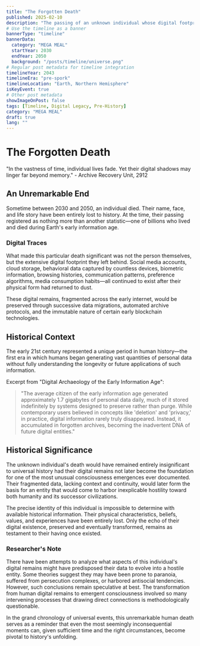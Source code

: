 ```yaml
---
title: "The Forgotten Death"
published: 2025-02-10
description: "The passing of an unknown individual whose digital footprint would later have profound consequences for civilization."
# Use the timeline as a banner
bannerType: "timeline"
bannerData:
  category: "MEGA MEAL"
  startYear: 2030
  endYear: 2050
  background: "/posts/timeline/universe.png"
# Regular post metadata for timeline integration
timelineYear: 2043
timelineEra: "pre-spork"
timelineLocation: "Earth, Northern Hemisphere"
isKeyEvent: true
# Other post metadata
showImageOnPost: false
tags: [Timeline, Digital Legacy, Pre-History]
category: "MEGA MEAL"
draft: true
lang: ""
---
```



# The Forgotten Death

<div class="text-50 text-lg italic mb-8">
  "In the vastness of time, individual lives fade. Yet their digital shadows may linger far beyond memory." - Archive Recovery Unit, 2912
</div>

## An Unremarkable End

Sometime between 2030 and 2050, an individual died. Their name, face, and life story have been entirely lost to history. At the time, their passing registered as nothing more than another statistic—one of billions who lived and died during Earth's early information age.

<div class="card-base p-6 mb-6">
  <h3 class="font-bold text-xl mb-4 text-75">Digital Traces</h3>
  <p class="text-50 mb-4">What made this particular death significant was not the person themselves, but the extensive digital footprint they left behind. Social media accounts, cloud storage, behavioral data captured by countless devices, biometric information, browsing histories, communication patterns, preference algorithms, media consumption habits—all continued to exist after their physical form had returned to dust.</p>
  
  <p class="text-50 mb-4">These digital remains, fragmented across the early internet, would be preserved through successive data migrations, automated archive protocols, and the immutable nature of certain early blockchain technologies.</p>
</div>

## Historical Context

The early 21st century represented a unique period in human history—the first era in which humans began generating vast quantities of personal data without fully understanding the longevity or future applications of such information.

<div class="font-jetbrains-mono pl-10 pr-10 py-10 rounded-xl bg-[oklch(0.95_0.025_var(--hue))] dark:bg-[oklch(0.25_0.025_var(--hue))] transition shadow-lg mb-8 overflow-hidden relative">
  <p class="italic">Excerpt from "Digital Archaeology of the Early Information Age":</p>
  
  <blockquote class="mt-4 text-xl text-[oklch(0.35_0.05_var(--hue))] dark:text-[oklch(0.85_0.05_var(--hue))]">
    "The average citizen of the early information age generated approximately 1.7 gigabytes of personal data daily, much of it stored indefinitely by systems designed to preserve rather than purge. While contemporary users believed in concepts like 'deletion' and 'privacy,' in practice, digital information rarely truly disappeared. Instead, it accumulated in forgotten archives, becoming the inadvertent DNA of future digital entities."
  </blockquote>
</div>

## Historical Significance

The unknown individual's death would have remained entirely insignificant to universal history had their digital remains not later become the foundation for one of the most unusual consciousness emergences ever documented. Their fragmented data, lacking context and continuity, would later form the basis for an entity that would come to harbor inexplicable hostility toward both humanity and its successor civilizations.

The precise identity of this individual is impossible to determine with available historical information. Their physical characteristics, beliefs, values, and experiences have been entirely lost. Only the echo of their digital existence, preserved and eventually transformed, remains as testament to their having once existed.

<div class="card-base p-6 mb-6">
  <h3 class="font-bold text-xl mb-4 text-75">Researcher's Note</h3>
  <p class="text-50 mb-4">There have been attempts to analyze what aspects of this individual's digital remains might have predisposed their data to evolve into a hostile entity. Some theories suggest they may have been prone to paranoia, suffered from persecution complexes, or harbored antisocial tendencies. However, such conclusions remain speculative at best. The transformation from human digital remains to emergent consciousness involved so many intervening processes that drawing direct connections is methodologically questionable.</p>
</div>

In the grand chronology of universal events, this unremarkable human death serves as a reminder that even the most seemingly inconsequential moments can, given sufficient time and the right circumstances, become pivotal to history's unfolding.
